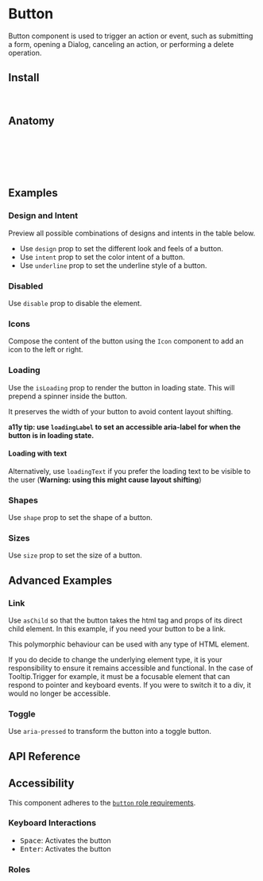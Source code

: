 
<Meta of={ButtonStories} />


# Button

Button component is used to trigger an action or event, such as submitting a form, opening a Dialog, canceling an action, or performing a delete operation.

<Canvas of={ButtonStories.Default} />

## Install

```sh
npm install @spark-ui/components
```

## Anatomy

```js
import { Button } from '@spark-ui/components/button'

export default () => (
  <Button />
);
```

## Examples

### Design and Intent

Preview all possible combinations of designs and intents in the table below.

- Use `design` prop to set the different look and feels of a button.
- Use `intent` prop to set the color intent of a button.
- Use `underline` prop to set the underline style of a button.

<Canvas of={ButtonStories.DesignAndIntentTable} />

### Disabled

Use `disable` prop to disable the element.

<Canvas of={ButtonStories.Disabled} />

### Icons

Compose the content of the button using the `Icon` component to add an icon to the left or right.

<Canvas of={ButtonStories.Icons} />

### Loading

Use the `isLoading` prop to render the button in loading state.
This will prepend a spinner inside the button.

It preserves the width of your button to avoid content layout shifting.

**a11y tip: use `loadingLabel` to set an accessible aria-label for when the button is in loading state.**

<Canvas of={ButtonStories.Loading} />

#### Loading with text

Alternatively, use `loadingText` if you prefer the loading text to be visible to the user (**Warning: using this might cause layout shifting**)

<Canvas of={ButtonStories.LoadingWithText} />

### Shapes

Use `shape` prop to set the shape of a button.

<Canvas of={ButtonStories.Shapes} />

### Sizes

Use `size` prop to set the size of a button.

<Canvas of={ButtonStories.Sizes} />

## Advanced Examples

### Link

Use `asChild` so that the button takes the html tag and props of its direct child element.
In this example, if you need your button to be a link.

This polymorphic behaviour can be used with any type of HTML element.

<Callout kind="warning">
  If you do decide to change the underlying element type, it is your responsibility to ensure it
  remains accessible and functional. In the case of Tooltip.Trigger for example, it must be a
  focusable element that can respond to pointer and keyboard events. If you were to switch it to a
  div, it would no longer be accessible.
</Callout>

<Canvas of={ButtonStories.Link} />

### Toggle

Use `aria-pressed` to transform the button into a toggle button.

<Canvas of={ButtonStories.Toggle} />

## API Reference

<ArgTypes of={Button} />

## Accessibility

<A11yReport of="button" />

This component adheres to the [`button` role requirements](https://www.w3.org/WAI/ARIA/apg/patterns/button).

### Keyboard Interactions

- <Kbd>Space</Kbd>: Activates the button
- <Kbd>Enter</Kbd>: Activates the button

### Roles

<AriaRoles of={Button} role="button" />
